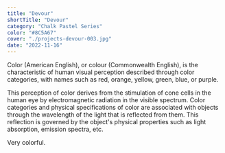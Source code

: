 ```yaml
---
title: "Devour"
shortTitle: "Devour"
category: "Chalk Pastel Series"
color: "#8C5A67"
cover: "./projects-devour-003.jpg"
date: "2022-11-16"
---
```


Color (American English), or colour (Commonwealth English), is the characteristic of human visual perception described through color categories, with names such as red, orange, yellow, green, blue, or purple.

This perception of color derives from the stimulation of cone cells in the human eye by electromagnetic radiation in the visible spectrum. Color categories and physical specifications of color are associated with objects through the wavelength of the light that is reflected from them. This reflection is governed by the object's physical properties such as light absorption, emission spectra, etc.

Very colorful.
